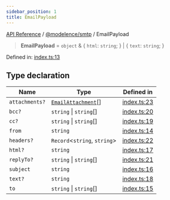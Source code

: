 ```yaml
---
sidebar_position: 1
title: EmailPayload
---
```


[API Reference](/api-reference/@modelence/smtp/type-aliases/../../../index) / [@modelence/smtp](/api-reference/@modelence/smtp/type-aliases/../index) / EmailPayload

> **EmailPayload** = `object` & \{ `html`: `string`; \} \| \{ `text`: `string`; \}

Defined in: [index.ts:13](https://github.com/modelence/modelence/blob/794a3f95b63a9facc0caf4230808b49852778da0/packages/smtp/src/index.ts#L13)

## Type declaration

| Name | Type | Defined in |
| ------ | ------ | ------ |
| `attachments?` | [`EmailAttachment`](/api-reference/@modelence/smtp/type-aliases/EmailAttachment)[] | [index.ts:23](https://github.com/modelence/modelence/blob/794a3f95b63a9facc0caf4230808b49852778da0/packages/smtp/src/index.ts#L23) |
| `bcc?` | `string` \| `string`[] | [index.ts:20](https://github.com/modelence/modelence/blob/794a3f95b63a9facc0caf4230808b49852778da0/packages/smtp/src/index.ts#L20) |
| `cc?` | `string` \| `string`[] | [index.ts:19](https://github.com/modelence/modelence/blob/794a3f95b63a9facc0caf4230808b49852778da0/packages/smtp/src/index.ts#L19) |
| `from` | `string` | [index.ts:14](https://github.com/modelence/modelence/blob/794a3f95b63a9facc0caf4230808b49852778da0/packages/smtp/src/index.ts#L14) |
| `headers?` | `Record`\<`string`, `string`\> | [index.ts:22](https://github.com/modelence/modelence/blob/794a3f95b63a9facc0caf4230808b49852778da0/packages/smtp/src/index.ts#L22) |
| `html?` | `string` | [index.ts:17](https://github.com/modelence/modelence/blob/794a3f95b63a9facc0caf4230808b49852778da0/packages/smtp/src/index.ts#L17) |
| `replyTo?` | `string` \| `string`[] | [index.ts:21](https://github.com/modelence/modelence/blob/794a3f95b63a9facc0caf4230808b49852778da0/packages/smtp/src/index.ts#L21) |
| `subject` | `string` | [index.ts:16](https://github.com/modelence/modelence/blob/794a3f95b63a9facc0caf4230808b49852778da0/packages/smtp/src/index.ts#L16) |
| `text?` | `string` | [index.ts:18](https://github.com/modelence/modelence/blob/794a3f95b63a9facc0caf4230808b49852778da0/packages/smtp/src/index.ts#L18) |
| `to` | `string` \| `string`[] | [index.ts:15](https://github.com/modelence/modelence/blob/794a3f95b63a9facc0caf4230808b49852778da0/packages/smtp/src/index.ts#L15) |
